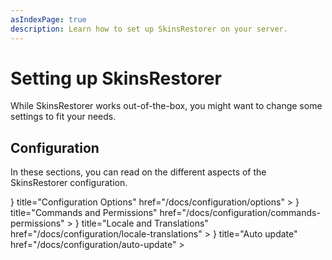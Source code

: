 ```yaml
---
asIndexPage: true
description: Learn how to set up SkinsRestorer on your server.
---
```



# Setting up SkinsRestorer

While SkinsRestorer works out-of-the-box, you might want to change some settings to fit your needs.

## Configuration

In these sections, you can read on the different aspects of the SkinsRestorer configuration.

<Cards>
    <Cards.Card
        icon={
            <Cog6ToothIcon/>
        }
        title="Configuration Options"
        href="/docs/configuration/options"
    >
    </Cards.Card>
    <Cards.Card
        icon={
            <CommandLineIcon/>
        }
        title="Commands and Permissions"
        href="/docs/configuration/commands-permissions"
    >
    </Cards.Card>
    <Cards.Card
        icon={
            <ChatBubbleLeftEllipsisIcon/>
        }
        title="Locale and Translations"
        href="/docs/configuration/locale-translations"
    >
    </Cards.Card>
    <Cards.Card
        icon={
            <ArrowPathIcon/>
        }
        title="Auto update"
        href="/docs/configuration/auto-update"
    >
    </Cards.Card>
</Cards>

